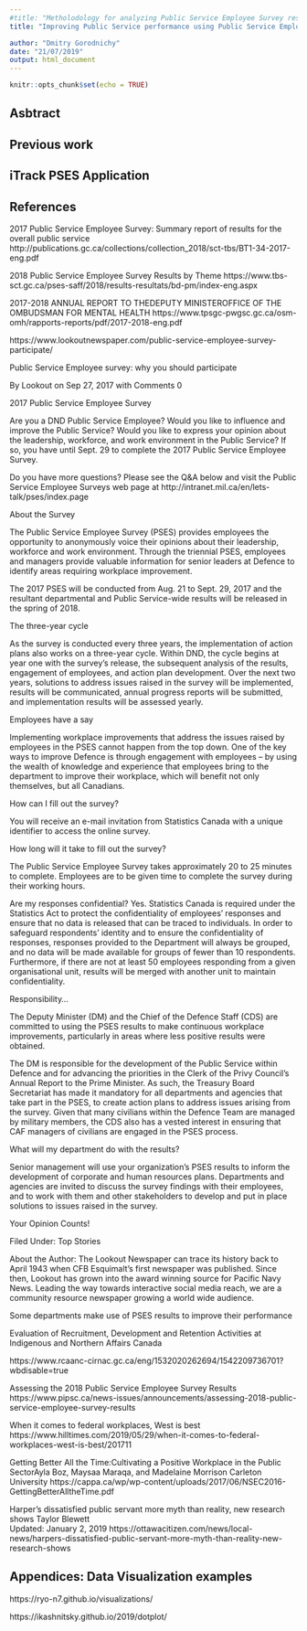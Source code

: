 ```yaml
---
#title: "Metholodology for analyzing Public Service Employee Survey results using Data Science"
title: "Improving Public Service performance using Public Service Employee Survey and Data Science"

author: "Dmitry Gorodnichy"
date: "21/07/2019"
output: html_document
---
```


```r
knitr::opts_chunk$set(echo = TRUE)
```


## Asbtract


## Previous work


## iTrack PSES Application


## References

2017 Public Service Employee Survey: Summary report of results for the overall public service
http://publications.gc.ca/collections/collection_2018/sct-tbs/BT1-34-2017-eng.pdf

2018 Public Service Employee Survey Results by Theme
https://www.tbs-sct.gc.ca/pses-saff/2018/results-resultats/bd-pm/index-eng.aspx

2017-2018 ANNUAL REPORT TO THEDEPUTY MINISTEROFFICE OF THE OMBUDSMAN FOR MENTAL HEALTH
https://www.tpsgc-pwgsc.gc.ca/osm-omh/rapports-reports/pdf/2017-2018-eng.pdf



https://www.lookoutnewspaper.com/public-service-employee-survey-participate/


Public Service Employee survey: why you should participate

By Lookout on Sep 27, 2017 with Comments 0

2017 Public Service Employee Survey

Are you a DND Public Service Employee? Would you like to influence and improve the Public Service? Would you like to express your opinion about the leadership, workforce, and work environment in the Public Service? If so, you have until Sept. 29 to complete the 2017 Public Service Employee Survey.

Do you have more questions? Please see the Q&A below and visit the Public Service Employee Surveys web page at http://intranet.mil.ca/en/lets-talk/pses/index.page

About the Survey

The Public Service Employee Survey (PSES) provides employees the opportunity to anonymously voice their opinions about their leadership, workforce and work environment. Through the triennial PSES, employees and managers provide valuable information for senior leaders at Defence to identify areas requiring workplace improvement.

The 2017 PSES will be conducted from Aug. 21 to Sept. 29, 2017 and the resultant departmental and Public Service-wide results will be released in the spring of 2018.

The three-year cycle

As the survey is conducted every three years, the implementation of action plans also works on a three-year cycle. Within DND, the cycle begins at year one with the survey’s release, the subsequent analysis of the results, engagement of employees, and action plan development. Over the next two years, solutions to address issues raised in the survey will be implemented, results will be communicated, annual progress reports will be submitted, and implementation results will be assessed yearly.

Employees have a say

Implementing workplace improvements that address the issues raised by employees in the PSES cannot happen from the top down. One of the key ways to improve Defence is through engagement with employees – by using the wealth of knowledge and experience that employees bring to the department to improve their workplace, which will benefit not only themselves, but all Canadians.

How can I fill out the survey?

You will receive an e-mail invitation from Statistics Canada with a unique identifier to access the online survey.

How long will it take to fill out the survey?

The Public Service Employee Survey takes approximately 20 to 25 minutes to complete. Employees are to be given time to complete the survey during their working hours.

Are my responses confidential?
Yes. Statistics Canada is required under the Statistics Act to protect the confidentiality of employees’ responses and ensure that no data is released that can be traced to individuals. In order to safeguard respondents’ identity and to ensure the confidentiality of responses, responses provided to the Department will always be grouped, and no data will be made available for groups of fewer than 10 respondents. Furthermore, if there are not at least 50 employees responding from a given organisational unit, results will be merged with another unit to maintain confidentiality.

Responsibility…

The Deputy Minister (DM) and the Chief of the Defence Staff (CDS) are committed to using the PSES results to make continuous workplace improvements, particularly in areas where less positive results were obtained.

The DM is responsible for the development of the Public Service within Defence and for advancing the priorities in the Clerk of the Privy Council’s Annual Report to the Prime Minister. As such, the Treasury Board Secretariat has made it mandatory for all departments and agencies that take part in the PSES, to create action plans to address issues arising from the survey. Given that many civilians within the Defence Team are managed by military members, the CDS also has a vested interest in ensuring that CAF managers of civilians are engaged in the PSES process.

What will my department do with the results?

Senior management will use your organization’s PSES results to inform the development of corporate and human resources plans. Departments and agencies are invited to discuss the survey findings with their employees, and to work with them and other stakeholders to develop and put in place solutions to issues raised in the survey.

Your Opinion Counts!

Filed Under: Top Stories

About the Author: The Lookout Newspaper can trace its history back to April 1943 when CFB Esquimalt’s first newspaper was published. Since then, Lookout has grown into the award winning source for Pacific Navy News. Leading the way towards interactive social media reach, we are a community resource newspaper growing a world wide audience.


Some departments make use of PSES results to improve their performance
  
  Evaluation of Recruitment, Development and Retention Activities at Indigenous and Northern Affairs Canada
  
https://www.rcaanc-cirnac.gc.ca/eng/1532020262694/1542209736701?wbdisable=true

  
Assessing the 2018 Public Service Employee Survey Results  
https://www.pipsc.ca/news-issues/announcements/assessing-2018-public-service-employee-survey-results  
  
  When it comes to federal workplaces, West is best
  https://www.hilltimes.com/2019/05/29/when-it-comes-to-federal-workplaces-west-is-best/201711
  
  
  <!-- Good list of references -->
  Getting Better All the Time:Cultivating a Positive Workplace in the Public SectorAyla Boz, Maysaa Maraqa, and Madelaine Morrison
  Carleton University
  https://cappa.ca/wp/wp-content/uploads/2017/06/NSEC2016-GettingBetterAlltheTime.pdf
  
  
Harper's dissatisfied public servant more myth than reality, new research shows
Taylor Blewett	
Updated: January 2, 2019
  https://ottawacitizen.com/news/local-news/harpers-dissatisfied-public-servant-more-myth-than-reality-new-research-shows
  
  
## Appendices: Data Visualization examples



https://ryo-n7.github.io/visualizations/

https://ikashnitsky.github.io/2019/dotplot/



